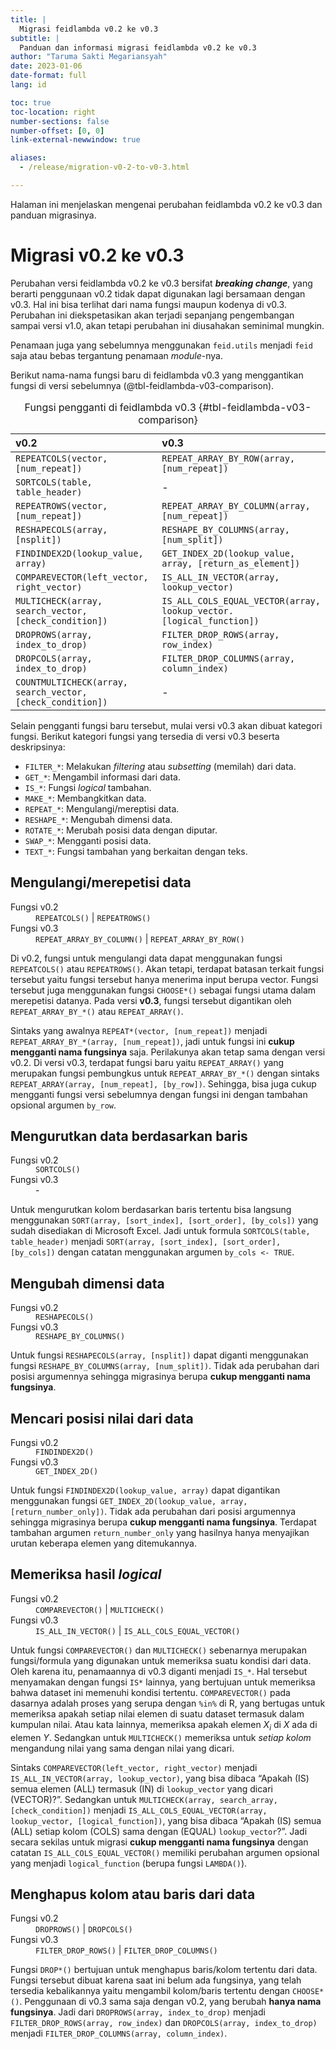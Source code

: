 ```yaml
---
title: |
  Migrasi feidlambda v0.2 ke v0.3
subtitle: |
  Panduan dan informasi migrasi feidlambda v0.2 ke v0.3
author: "Taruma Sakti Megariansyah"
date: 2023-01-06
date-format: full
lang: id

toc: true
toc-location: right
number-sections: false
number-offset: [0, 0]
link-external-newwindow: true

aliases: 
  - /release/migration-v0-2-to-v0-3.html

---
```


Halaman ini menjelaskan mengenai perubahan feidlambda v0.2 ke v0.3 dan panduan migrasinya. 


# Migrasi v0.2 ke v0.3 {#sec-migration}

Perubahan versi feidlambda v0.2 ke v0.3 bersifat **_breaking change_**, yang berarti penggunaan v0.2 tidak dapat digunakan lagi bersamaan dengan v0.3. Hal ini bisa terlihat dari nama fungsi maupun kodenya di v0.3. Perubahan ini diekspetasikan akan terjadi sepanjang pengembangan sampai versi v1.0, akan tetapi perubahan ini diusahakan seminimal mungkin. 

Penamaan juga yang sebelumnya menggunakan `feid.utils` menjadi `feid` saja atau bebas tergantung penamaan _module_-nya.

Berikut nama-nama fungsi baru di feidlambda v0.3 yang menggantikan fungsi di versi sebelumnya (@tbl-feidlambda-v03-comparison).

::: {.column-page}

v0.2 | v0.3
:- | :- 
`REPEATCOLS(vector, [num_repeat])` | `REPEAT_ARRAY_BY_ROW(array, [num_repeat])`
`SORTCOLS(table, table_header)` | -
`REPEATROWS(vector, [num_repeat])` | `REPEAT_ARRAY_BY_COLUMN(array, [num_repeat])`
`RESHAPECOLS(array, [nsplit])` | `RESHAPE_BY_COLUMNS(array, [num_split])`
`FINDINDEX2D(lookup_value, array)` | `GET_INDEX_2D(lookup_value, array, [return_as_element])`
`COMPAREVECTOR(left_vector, right_vector)` | `IS_ALL_IN_VECTOR(array, lookup_vector)` 
`MULTICHECK(array, search_vector, [check_condition])` | `IS_ALL_COLS_EQUAL_VECTOR(array, lookup_vector. [logical_function])`
`DROPROWS(array, index_to_drop)` | `FILTER_DROP_ROWS(array, row_index)`
`DROPCOLS(array, index_to_drop)` | `FILTER_DROP_COLUMNS(array, column_index)`
`COUNTMULTICHECK(array, search_vector, [check_condition])` | - 

: Fungsi pengganti di feidlambda v0.3 {#tbl-feidlambda-v03-comparison}

:::

Selain pengganti fungsi baru tersebut, mulai versi v0.3 akan dibuat kategori fungsi. Berikut kategori fungsi yang tersedia di versi v0.3 beserta deskripsinya:

- `FILTER_*`: Melakukan _filtering_ atau _subsetting_ (memilah) dari data.
- `GET_*`: Mengambil informasi dari data.
- `IS_*`: Fungsi _logical_ tambahan.
- `MAKE_*`: Membangkitkan data.
- `REPEAT_*`: Mengulangi/mereptisi data.
- `RESHAPE_*`: Mengubah dimensi data.
- `ROTATE_*`: Merubah posisi data dengan diputar.
- `SWAP_*`: Mengganti posisi data.
- `TEXT_*`: Fungsi tambahan yang berkaitan dengan teks.

## Mengulangi/merepetisi data

Fungsi v0.2
: `REPEATCOLS()` | `REPEATROWS()`

Fungsi v0.3
: `REPEAT_ARRAY_BY_COLUMN()` | `REPEAT_ARRAY_BY_ROW()`

Di v0.2, fungsi untuk mengulangi data dapat menggunakan fungsi `REPEATCOLS()` atau `REPEATROWS()`. Akan tetapi, terdapat batasan terkait fungsi tersebut yaitu fungsi tersebut hanya menerima input berupa vector. Fungsi tersebut juga menggunakan fungsi `CHOOSE*()` sebagai fungsi utama dalam merepetisi datanya. Pada versi **v0.3**, fungsi tersebut digantikan oleh `REPEAT_ARRAY_BY_*()` atau `REPEAT_ARRAY()`. 

Sintaks yang awalnya `REPEAT*(vector, [num_repeat])` menjadi `REPEAT_ARRAY_BY_*(array, [num_repeat])`, jadi untuk fungsi ini **cukup mengganti nama fungsinya** saja. Perilakunya akan tetap sama dengan versi v0.2. Di versi v0.3, terdapat fungsi baru yaitu `REPEAT_ARRAY()` yang merupakan fungsi pembungkus untuk `REPEAT_ARRAY_BY_*()` dengan sintaks `REPEAT_ARRAY(array, [num_repeat], [by_row])`. Sehingga, bisa juga cukup mengganti fungsi versi sebelumnya dengan fungsi ini dengan tambahan opsional argumen `by_row`. 

## Mengurutkan data berdasarkan baris

Fungsi v0.2
: `SORTCOLS()`

Fungsi v0.3
: \-

Untuk mengurutkan kolom berdasarkan baris tertentu bisa langsung menggunakan `SORT(array, [sort_index], [sort_order], [by_cols])` yang sudah disediakan di Microsoft Excel. Jadi untuk formula `SORTCOLS(table, table_header)` menjadi `SORT(array, [sort_index], [sort_order], [by_cols])` dengan catatan menggunakan argumen `by_cols <- TRUE`. 

## Mengubah dimensi data

Fungsi v0.2
: `RESHAPECOLS()`

Fungsi v0.3
: `RESHAPE_BY_COLUMNS()`

Untuk fungsi `RESHAPECOLS(array, [nsplit])` dapat diganti menggunakan fungsi `RESHAPE_BY_COLUMNS(array, [num_split])`. Tidak ada perubahan dari posisi argumennya sehingga migrasinya berupa **cukup mengganti nama fungsinya**.

## Mencari posisi nilai dari data

Fungsi v0.2
: `FINDINDEX2D()`

Fungsi v0.3
: `GET_INDEX_2D()`

Untuk fungsi `FINDINDEX2D(lookup_value, array)` dapat digantikan menggunakan fungsi `GET_INDEX_2D(lookup_value, array, [return_number_only])`. Tidak ada perubahan dari posisi argumennya sehingga migrasinya berupa **cukup mengganti nama fungsinya**. Terdapat tambahan argumen `return_number_only` yang hasilnya hanya menyajikan urutan keberapa elemen yang ditemukannya. 

## Memeriksa hasil _logical_

Fungsi v0.2
: `COMPAREVECTOR()` | `MULTICHECK()`

Fungsi v0.3
: `IS_ALL_IN_VECTOR()` | `IS_ALL_COLS_EQUAL_VECTOR()`

Untuk fungsi `COMPAREVECTOR()` dan `MULTICHECK()` sebenarnya merupakan fungsi/formula yang digunakan untuk memeriksa suatu kondisi dari data. Oleh karena itu, penamaannya di v0.3 diganti menjadi `IS_*`. Hal tersebut menyamakan dengan fungsi `IS*` lainnya, yang bertujuan untuk memeriksa bahwa dataset ini memenuhi kondisi tertentu. `COMPAREVECTOR()` pada dasarnya adalah proses yang serupa dengan `%in%` di R, yang bertugas untuk memeriksa apakah setiap nilai elemen di suatu dataset termasuk dalam kumpulan nilai. Atau kata lainnya, memeriksa apakah elemen $X_i$ di $X$ ada di elemen $Y$. Sedangkan untuk `MULTICHECK()` memeriksa untuk _setiap kolom_ mengandung nilai yang sama dengan nilai yang dicari. 

Sintaks `COMPAREVECTOR(left_vector, right_vector)` menjadi `IS_ALL_IN_VECTOR(array, lookup_vector)`, yang bisa dibaca "Apakah (IS) semua elemen (ALL) termasuk (IN) di `lookup_vector` yang dicari (VECTOR)?". Sedangkan untuk `MULTICHECK(array, search_array, [check_condition])` menjadi `IS_ALL_COLS_EQUAL_VECTOR(array, lookup_vector, [logical_function])`, yang bisa dibaca "Apakah (IS) semua (ALL) setiap kolom (COLS) sama dengan (EQUAL) `lookup_vector`?". Jadi secara sekilas untuk migrasi **cukup mengganti nama fungsinya** dengan catatan `IS_ALL_COLS_EQUAL_VECTOR()` memiliki perubahan argumen opsional yang menjadi `logical_function` (berupa fungsi `LAMBDA()`).

## Menghapus kolom atau baris dari data

Fungsi v0.2
: `DROPROWS()` | `DROPCOLS()`

Fungsi v0.3
: `FILTER_DROP_ROWS()` | `FILTER_DROP_COLUMNS()`

Fungsi `DROP*()` bertujuan untuk menghapus baris/kolom tertentu dari data. Fungsi tersebut dibuat karena saat ini belum ada fungsinya, yang telah tersedia kebalikannya yaitu mengambil kolom/baris tertentu dengan `CHOOSE*()`. Penggunaan di v0.3 sama saja dengan v0.2, yang berubah **hanya nama fungsinya**. Jadi dari `DROPROWS(array, index_to_drop)` menjadi `FILTER_DROP_ROWS(array, row_index)` dan `DROPCOLS(array, index_to_drop)` menjadi `FILTER_DROP_COLUMNS(array, column_index)`.

